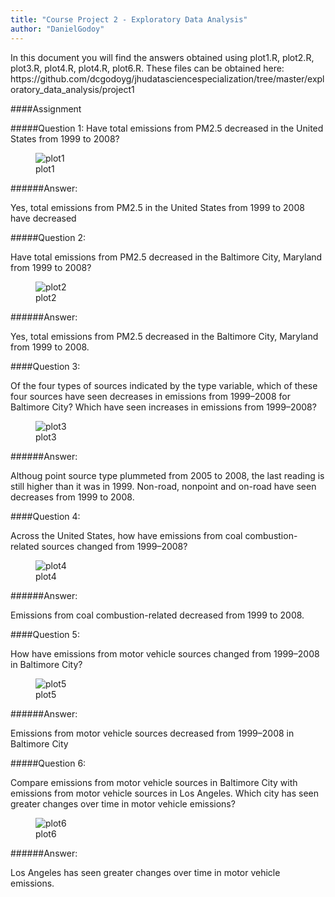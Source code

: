 ```yaml
---
title: "Course Project 2 - Exploratory Data Analysis"
author: "DanielGodoy"
---
```


In this document you will find the answers obtained using plot1.R, plot2.R, plot3.R, plot4.R, plot4.R, plot6.R. These files can be obtained here: https://github.com/dcgodoyg/jhudatasciencespecialization/tree/master/exploratory_data_analysis/project1

####Assignment

#####Question 1: 
Have total emissions from PM2.5 decreased in the United States from 1999 to 2008? 

![plot1](plot1.png) 

######Answer:

Yes, total emissions from PM2.5 in the United States from 1999 to 2008 have decreased



#####Question 2: 

Have total emissions from PM2.5 decreased in the Baltimore City, Maryland from 1999 to 2008?

![plot2](plot2.png) 

######Answer:

Yes, total emissions from PM2.5 decreased in the Baltimore City, Maryland from 1999 to 2008.



####Question 3:

Of the four types of sources indicated by the type variable, which of these four sources have seen decreases in emissions from 1999–2008 for Baltimore City? Which have seen increases in emissions from 1999–2008?

![plot3](plot3.png) 

######Answer:

Althoug point source type plummeted from 2005 to 2008, the last reading is still higher than it was in 1999.
Non-road, nonpoint and on-road have seen decreases from 1999 to 2008.



####Question 4:

Across the United States, how have emissions from coal combustion-related sources changed from 1999–2008?

![plot4](plot4.png) 


######Answer:

Emissions from coal combustion-related decreased from 1999 to 2008.



####Question 5:

How have emissions from motor vehicle sources changed from 1999–2008 in Baltimore City?


![plot5](plot5.png) 


######Answer:

Emissions from motor vehicle sources decreased from 1999–2008 in Baltimore City



#####Question 6:

Compare emissions from motor vehicle sources in Baltimore City with emissions from motor vehicle sources in Los Angeles. Which city has seen greater changes over time in motor vehicle emissions?


![plot6](plot6.png) 


######Answer:

Los Angeles has seen greater changes over time in motor vehicle emissions.



